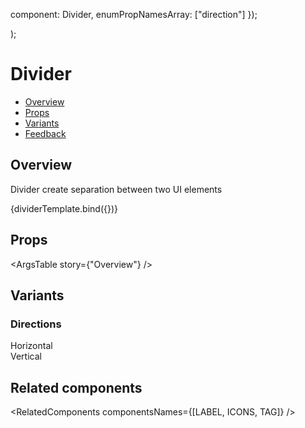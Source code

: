
  component: Divider,
  enumPropNamesArray: ["direction"]
});

<Meta
  title="Data display/Divider"
  component={Divider}
  argTypes={metaSettings.argTypes}
  decorators={metaSettings.decorators}
/>

<!--- Component template -->

  <div style={{ width: "400px", height: "170px", marginTop: "150px" }}>
    <Divider {...args} />
  </div>
);

<!--- Component documentation -->

# Divider

- [Overview](#overview)
- [Props](#props)
- [Variants](#variants)
- [Feedback](#feedback)

## Overview

Divider create separation between two UI elements

<Canvas>
  <Story name="Overview">{dividerTemplate.bind({})}</Story>
</Canvas>

## Props

<ArgsTable story={"Overview"} />

## Variants

### Directions

<Canvas>
  <Story name="Directions">
    <div style={{ display: "flex", flexDirection: "column", width: "100%", height: "400px" }}>
      <div style={{ height: 40 }}>
        <span className={classes["divider-description-horizontal-text"]}>Horizontal</span>
        <div style={{ marginLeft: "120px", marginTop: "-10px" }}>
          <Divider direction={Divider.directions.HORIZONTAL} />
        </div>
      </div>
      <div className={classes["divider-description-container"]}>
        <span style={{ marginTop: "-150px" }}>Vertical</span>
        <div style={{ marginTop: "150px", marginLeft: "-100px" }}>
          <Divider direction={Divider.directions.VERTICAL} className={classes["divider-description-horizontal"]} />
        </div>
      </div>
    </div>
  </Story>
</Canvas>

## Related components

<RelatedComponents componentsNames={[LABEL, ICONS, TAG]} />
